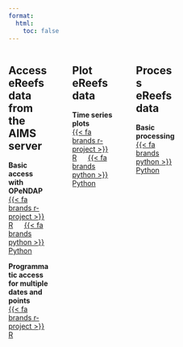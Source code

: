 ---
format:
  html:
    toc: false
---

::::: {.columns}
:::: {.column width="32%"}
::: {.callout-warning icon="false"}

# Access eReefs data from the AIMS server

**Basic access with OPeNDAP** <br>
[{{< fa brands r-project >}} R](tutorials/r/access-ereefs-data-server/basic-server-access/basic_server_access_r.qmd)
&emsp;
[{{< fa brands python >}} Python](tutorials/python/access-ereefs-data-server/basic-server-access/basic_server_access_python.qmd)

**Programmatic access for multiple dates and points** <br>
[{{< fa brands r-project >}} R](tutorials/r/access-ereefs-data-server/programmatic-server-access/programmatic_server_access_r.qmd) 

:::
::::
:::: {.column width="2%"} 
::::
:::: {.column width="32%"}
::: {.callout-warning icon="false"}

# Plot eReefs data

**Time series plots** <br> 
[{{< fa brands r-project >}} R](tutorials/r/plot-ereefs-data/time-series-plot/time_series_plot_r.qmd) 
&emsp; 
[{{< fa brands python >}} Python](tutorials/python/plot-ereefs-data/time-series-plot/time_series_plot_python.qmd)

:::
::::
:::: {.column width="2%"} 
::::
:::: {.column width="32%"}
::: {.callout-warning icon="false"}

# Process eReefs data

**Basic processing** <br>
[{{< fa brands python >}} Python](tutorials/python/process-ereefs-data/processing_data_python.qmd)


:::
::::
:::: {.column width="4%"} 
::::
:::: {.column width="48%"}

::::
::::: 